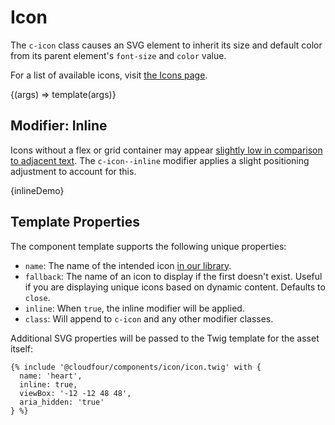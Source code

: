 
<Meta title="Components/Icon" />

# Icon

The `c-icon` class causes an SVG element to inherit its size and default color from its parent element's `font-size` and `color` value.

For a list of available icons, visit [the Icons page](/?path=/docs/design-icons--page).

<Canvas>
  <Story
    name="Basic"
    argTypes={{
      name: { type: { name: 'string' }, defaultValue: 'heart' },
      fallback: { type: { name: 'string' } },
      inline: { type: { name: 'boolean' }, defaultValue: false },
      class: { type: { name: 'string' } },
    }}
  >
    {(args) => template(args)}
  </Story>
</Canvas>

## Modifier: Inline

Icons without a flex or grid container may appear [slightly low in comparison to adjacent text](https://cloudfour.com/thinks/some-imaginary-css/#align-to-typeface-median). The `c-icon--inline` modifier applies a slight positioning adjustment to account for this.

<Canvas>
  <Story name="Inline">{inlineDemo}</Story>
</Canvas>

## Template Properties

The component template supports the following unique properties:

- `name`: The name of the intended icon [in our library](/?path=/docs/design-icons--page).
- `fallback`: The name of an icon to display if the first doesn't exist. Useful if you are displaying unique icons based on dynamic content. Defaults to `close`.
- `inline`: When `true`, the inline modifier will be applied.
- `class`: Will append to `c-icon` and any other modifier classes.

Additional SVG properties will be passed to the Twig template for the asset itself:

```twig
{% include '@cloudfour/components/icon/icon.twig' with {
  name: 'heart',
  inline: true,
  viewBox: '-12 -12 48 48',
  aria_hidden: 'true'
} %}
```
